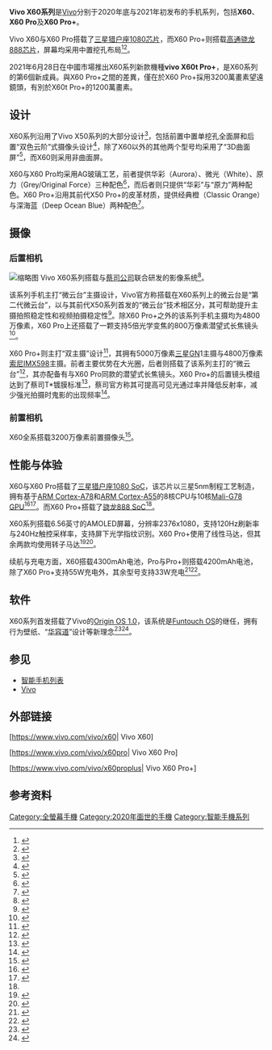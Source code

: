 {{Lowercase}}
{{NoteTA
|G1=IT
}}
{{Infobox mobile phone
|image= Vivo X50 Pro.jpg
|name=vivo X60<br>vivo X60 Pro<br>vivo X60 Pro+<br>vivo X60t Pro+
|memory=X60:8/12 GB<br>X60 Pro:12 GB<br>X60 Pro+:8/12 GB
|predecessor=[[vivo_X50系列|vivo X50系列]]
|successor= [[vivo_X70系列|vivo X70系列]]
|connectivity=[[USB-C|USB-C]]，蓝牙5.1，WiFi-6
|sound= USB-C
|front_camera=3200万像素单摄，f/2.45光圈
|rear_camera={{Collapsible list|'''X60'''：4800万像素微云台主摄，f/1.79 + 1300万像素广角摄像头（广角度数120°，开启畸变矫正后108°。），f/2.2 + 1300万像素人像摄像头，f/2.46<br>|'''X60 Pro'''：4800万像素微云台主摄，f/1.48 + 1300万像素广角摄像头（广角度数120°，开启畸变矫正后108°。），f/2.2 + 1300万像素人像摄像头 f/2.46+ 800万像素潜望摄像头（5倍光学变焦），f/3.4<br>|'''X60 Pro+'''：4800万像素超广角微云台主摄（广角度数114°，IMX598），f/2.2 + 5000万像素主摄（S5KGN1，可采用1亿拍照模式），f/1.57 + 3200万像素人像摄像头，f/2.08 + 800万像素潜望摄像头（5倍光学变焦），f/3.4}}
|display=6.56英寸，2376x1080，AMOLED
|battery='''X60'''：4300 mAh<br>'''X60 Pro/Pro+'''：4200 mAh
|storage='''X60/X60 Pro+'''：128/256 GB<br>'''X60 Pro'''：256 GB
|soc='''X60/X60 Pro'''：[[三星Exynos#Exynos_1000/2000系列|三星Exynos 1080]]<br>'''X60 Pro+'''：[[高通骁龙元件列表#Snapdragon_888|骁龙888]]
|os=基於[[Android_11|Android 11]]的[[Origin_OS|Origin OS]]1.0
|weight={{Collapsible list|'''X60''': 原力{{convert|175.6|g|oz|abbr=on}}，微光、华彩{{convert|176.2|g|oz|abbr=on}}<br>|'''X60 Pro'''：原力{{convert|178|g|oz|abbr=on}}，华彩{{convert|179|g|oz|abbr=on}}<br>|'''X60 Pro+'''：{{convert|190.6|g|oz|abbr=on}}}}
|size={{Collapsible list|'''X60'''{{convert|159.6|mm|in|abbr=on}} 高度 <br /> {{convert|75.01|mm|in|abbr=on}} 寬度 <br /> {{convert|7.4|mm|in|abbr=on}} 厚度<br>|'''X60 Pro'''{{convert|158.57|mm|in|abbr=on}} 高度 <br /> {{convert|73.24|mm|in|abbr=on}} 寬度 <br /> {{convert|7.65|mm|in|abbr=on}} 厚度<br>|'''X60 Pro+'''{{convert|158.59|mm|in|abbr=on}} 高度 <br /> {{convert|73|mm|in|abbr=on}} 寬度 <br /> {{convert|9.10|mm|in|abbr=on}} 厚度}}
|released='''X60/X60 Pro'''<br/>{{Start date and age|2020|12|29}}<br>'''X60 Pro+'''<br/>{{Start date and age|2021|1|21}}<br/>'''X60t Pro+'''<br/>{{Start date and age|2021|6|28}}
|networks={{collapsible list|title=[[5G_NR频段|5G NR]]/[[LTE_Advanced|LTE Advanced]]/[[LTE-FDD|LTE-FDD]]/[[高速封包存取|HSPA]]/[[CDMA|CDMA]]/[[GSM|GSM]]|1='''X60'''：2G GSM: 850/900/1800/1900MHz;
2G CDMA: BC0;
3G WCDMA: B1/B2/B4/B5/B8;
3G CDMA2000: BC0;
4G TDD-LTE: B34/B38/B39/B40/B41;
4G FDD-LTE: B1/B2/B3/B4/B5/B7/B8/B28A;
5G: n1/n3/n28A/n41/n77/n78/n79.
<br>|2='''X60 Pro/+'''2G GSM: 850/900/1800/1900MHz;
2G CDMA: BC0/BC1;
3G WCDMA: B1/B2/B4/B5/B8;
3G CDMA2000: BC0/BC1;
4G TDD-LTE: B34/B38/B39/B40/B41 ;
4G FDD-LTE: FDD:B1/B2/B3/B4/B7/B8/B12/B17/B20/B26(B5/B18/B19)/B28;
5G: n1/n3/n28/n38/n41/n77/n78/n79.}}
|series=Vivo X系列
|manufacturer=[[Vivo|Vivo]]
|brand=[[Vivo|Vivo]]
}}

'''Vivo X60系列'''是[[Vivo|Vivo]]分别于2020年底与2021年初发布的手机系列，包括'''X60'''、'''X60 Pro'''及'''X60 Pro+'''。

Vivo X60与X60 Pro搭载了[[三星猎户座#Exynos_1000/2000系列|三星猎户座1080芯片]]，而X60 Pro+则搭载[[高通骁龙元件列表#Snapdragon_888|高通骁龙888芯片]]，屏幕均采用中置挖孔布局<ref>{{Cite web |title=vivo X60发布：年度影像新旗舰 定价3498元起 |url=https://finance.sina.com.cn/tech/2020-12-29/doc-iiznezxs9632942.shtml |accessdate=2021-02-19 |date=2020-12-29 |last=新浪数码 |work=finance.sina.com.cn}}</ref><ref>{{Cite web |title=vivo X60 Pro+即将发布 搭载双主摄影像系统+高通骁龙888处理器-中新网 |url=https://www.chinanews.com/business/2021/01-19/9391121.shtml |accessdate=2021-02-19 |work=www.chinanews.com}}</ref>。

2021年6月28日在中國市場推出X60系列新款機種'''vivo X60t Pro+'''，是X60系列的第6個新成員。與X60 Pro+之間的差異，僅在於X60 Pro+採用3200萬畫素望遠鏡頭，有別於X60t Pro+的1200萬畫素。

==设计==
X60系列沿用了Vivo X50系列的大部分设计<ref>{{Cite web |title=Vivo X60 Pro Review: The Brand's First Exynos And Zeiss-Powered Flagship Phone |url=https://www.giztop.com/news/vivo-x60-pro-review-the-brands-first-exynos-and-zeiss-powered-flagship-phone/ |accessdate=2021-02-19 |date=2021-01-05 |work=Giztop |language=en-US |archive-date=2021-01-16 |archive-url=https://web.archive.org/web/20210116112031/https://www.giztop.com/news/vivo-x60-pro-review-the-brands-first-exynos-and-zeiss-powered-flagship-phone/ |dead-url=no }}</ref>，包括前置中置单挖孔全面屏和后置“双色云阶”式摄像头设计<ref>{{Cite web |title=vivo X60系列外观曝光 延续双色云阶设计 |url=https://mobile.zol.com.cn/759/7595153.html |accessdate=2021-02-19 |date=2020-12-26 |last=中关村在线 |work=mobile.zol.com.cn |archive-date=2021-01-01 |archive-url=https://web.archive.org/web/20210101154149/http://mobile.zol.com.cn/759/7595153.html |dead-url=no }}</ref>，除了X60以外的其他两个型号均采用了“3D曲面屏”<ref>{{Cite web |title=vivo X60 Pro - vivo智能手机官方网站 |url=https://www.vivo.com/vivo/x60pro/ |accessdate=2021-02-19 |publisher=vivo.com |language=zh-CN }}{{Dead link}}</ref>，而X60则采用非曲面屏。

X60与X60 Pro均采用AG玻璃工艺，前者提供华彩（Aurora）、微光（White）、原力（Grey/Original Force）三种配色<ref>{{Cite web |title=Vivo X60 5G - Specs, Price, Reviews, and Best Deals |url=https://www.gizmochina.com/product/vivo-x60-5g/ |accessdate=2021-02-19 |work=Gizmochina |language=en-US |archive-date=2021-03-13 |archive-url=https://web.archive.org/web/20210313165214/https://www.gizmochina.com/product/vivo-x60-5g/ |dead-url=no }}</ref>，而后者则只提供“华彩”与“原力”两种配色。X60 Pro+沿用其前代X50 Pro+的皮革材质，提供经典橙（Classic Orange）与深海蓝（Deep Ocean Blue）两种配色<ref>{{Cite web |title=Vivo X60 Pro+ specifications and colour options leaked via e-commerce listing |url=https://www.91mobiles.com/hub/vivo-x60-pro-specifications-leak-ecommerce-listing/ |accessdate=2021-02-19 |date=2021-01-14 |last=Varma |first=Shobhit |work=91mobiles.com |language=en-US |archive-date=2021-01-30 |archive-url=https://web.archive.org/web/20210130014514/https://www.91mobiles.com/hub/vivo-x60-pro-specifications-leak-ecommerce-listing/ |dead-url=no }}</ref>。

==摄像==
=== 后置相机 ===
[[File:Vivo_X60_Pro+_Orange.jpg|缩略图]]
Vivo X60系列搭载与[[蔡司公司|蔡司公司]]联合研发的影像系统<ref>{{Cite web |title=Vivo X60 and Vivo X60 Pro with Exynos 1080 and Zeiss lenses launched in China |url=https://www.xda-developers.com/vivo-x60-pro-exynos-1080-zeiss-lenses-launched-china/ |accessdate=2021-02-19 |date=2020-12-29 |work=xda-developers |language=en-US |archive-date=2021-01-19 |archive-url=https://web.archive.org/web/20210119073645/https://www.xda-developers.com/vivo-x60-pro-exynos-1080-zeiss-lenses-launched-china/ |dead-url=no }}</ref>。

该系列手机主打“微云台”主摄设计，Vivo官方称搭载在X60系列上的微云台是“第二代微云台”，以与其前代X50系列首发的“微云台”技术相区分，其可帮助提升主摄拍照稳定性和视频拍摄稳定性<ref>{{Cite web |title=Vivo X60 release date, price, specs and everything else you need to know |url=https://www.techradar.com/news/vivo-x60 |accessdate=2021-02-19 |last=December 2020 |first=Tom Bedford 29 |work=TechRadar |language=en |archive-date=2020-12-30 |archive-url=https://web.archive.org/web/20201230090151/https://www.techradar.com/news/vivo-x60 |dead-url=no }}</ref>。除X60 Pro+之外的该系列手机主摄均为4800万像素，X60 Pro上还搭载了一颗支持5倍光学变焦的800万像素潜望式长焦镜头<ref>{{Cite web |title=Vivo X60, Vivo X60 Pro Debut With Exynos 1080 SoC, 120Hz Display |url=https://gadgets.ndtv.com/mobiles/news/vivo-x60-pro-price-cny-3498-3798-3998-4498-launch-sale-date-january-8-specifications-2345457 |accessdate=2021-02-19 |work=NDTV Gadgets 360 |language=en |archive-date=2021-03-12 |archive-url=https://web.archive.org/web/20210312093810/https://gadgets.ndtv.com/mobiles/news/vivo-x60-pro-price-cny-3498-3798-3998-4498-launch-sale-date-january-8-specifications-2345457 |dead-url=no }}</ref>。

X60 Pro+则主打“双主摄”设计<ref>{{Cite web |title=vivo X60 Pro+ - vivo智能手机官方网站 |url=https://www.vivo.com/vivo/x60proplus/ |accessdate=2021-02-19 |publisher=vivo.com |language=zh-CN }}{{Dead link}}</ref>，其拥有5000万像素[[三星電子|三星]]GN1主摄与4800万像素[[索尼|索尼]][[Exmor|IMX598]]主摄。前者主要优势在大光圈，后者则搭载了该系列主打的“微云台”<ref name=":0">{{Cite web |title=Vivo X60 Pro Plus Review: Vivo's Imaging Flagship With Snapdragon 888, UD fingerprint Scanner And More |url=https://www.giztop.com/news/vivo-x60-pro-plus-review-vivos-imaging-flagship-with-snapdragon-888-ud-fingerprint-scanner-and-more/ |accessdate=2021-02-19 |date=2021-01-22 |work=Giztop |language=en-US |archive-date=2021-01-22 |archive-url=https://web.archive.org/web/20210122062336/https://www.giztop.com/news/vivo-x60-pro-plus-review-vivos-imaging-flagship-with-snapdragon-888-ud-fingerprint-scanner-and-more/ |dead-url=no }}</ref>，其亦配备有与X60 Pro同款的潜望式长焦镜头。X60 Pro+的后置镜头模组达到了蔡司T*镀膜标准<ref>{{Cite web |title=The Vivo X60 Pro Plus Smartphone Has a Camera Co-Developed with Zeiss |url=https://petapixel.com/2021/01/22/the-vivo-x60-pro-plus-smartphone-has-a-camera-co-developed-with-zeiss/ |accessdate=2021-02-19 |work=petapixel.com |archive-date=2021-03-09 |archive-url=https://web.archive.org/web/20210309160534/https://petapixel.com/2021/01/22/the-vivo-x60-pro-plus-smartphone-has-a-camera-co-developed-with-zeiss/ |dead-url=no }}</ref>，蔡司官方称其可提高可见光通过率并降低反射率，减少强光拍摄时鬼影的出现频率<ref>{{Cite web |title=Technical article on T*-coating and reduction of reflections in lenses |url=https://lenspire.zeiss.com/photo/en/article/technical-article-on-t-coating-and-reduction-of-reflections-in-lenses/ |accessdate=2021-02-19 |author=Dr. Vladan Blahnik, Dr. Benjamin Voelker |date=2016-04-13 |work=lenspire.zeiss.com |language=en |archive-date=2021-01-15 |archive-url=https://web.archive.org/web/20210115232511/https://lenspire.zeiss.com/photo/en/article/technical-article-on-t-coating-and-reduction-of-reflections-in-lenses/ |dead-url=no }}</ref>。

=== 前置相机 ===
X60全系搭载3200万像素前置摄像头<ref>{{Cite web |title=Exclusive: Vivo X60 series India launch timeline revealed, X60 Pro+ with Snapdragon 888 expected |url=https://www.91mobiles.com/hub/vivo-x60-series-india-launch-timeline-exclusive/ |accessdate=2021-02-19 |date=2021-02-01 |last=Krishna |first=Sai |work=91mobiles.com |language=en-US |archive-date=2021-02-28 |archive-url=https://web.archive.org/web/20210228113727/https://www.91mobiles.com/hub/vivo-x60-series-india-launch-timeline-exclusive/ |dead-url=no }}</ref>。

== 性能与体验 ==
X60与X60 Pro搭载了[[三星猎户座#Exynos_1000/2000系列|三星猎户座1080 SoC]]，该芯片以三星5nm制程工艺制造，拥有基于[[ARM_Cortex-A78|ARM Cortex-A78]]和[[ARM_Cortex-A55|ARM Cortex-A55]]的8核CPU与10核[[Mali_(GPU)|Mali-G78]] [[GPU|GPU]]<ref>{{Cite web |title=Samsung Exynos 1080 launched: Flagship power in a mid-range chipset |url=https://www.androidauthority.com/samsung-exynos-1080-1168188/ |accessdate=2021-02-19 |date=2020-11-12 |work=Android Authority |language=en-US |archive-date=2021-02-12 |archive-url=https://web.archive.org/web/20210212043412/https://www.androidauthority.com/samsung-exynos-1080-1168188/ |dead-url=no }}</ref><ref>{{Cite web |title=Chip Battle: How does the Exynos 1080 compare to the Snapdragon 888? |url=https://www.gizmochina.com/2021/01/06/chip-battle-how-does-the-exynos-1080-compare-to-the-snapdragon-888/ |accessdate=2021-02-19 |date=2021-01-06 |last=Onawole |first=Habeeb |work=Gizmochina |language=en-US |archive-date=2021-01-30 |archive-url=https://web.archive.org/web/20210130140047/https://www.gizmochina.com/2021/01/06/chip-battle-how-does-the-exynos-1080-compare-to-the-snapdragon-888/ |dead-url=no }}</ref>。而X60 Pro+搭载了[[高通骁龙元件列表#Snapdragon_888|骁龙888 SoC]]<ref name=":0" />。

X60系列搭载6.56英寸的AMOLED屏幕，分辨率2376x1080，支持120Hz刷新率与240Hz触控采样率，支持屏下光学指纹识别。X60 Pro+使用了线性马达，但其余两款均使用转子马达<ref>{{cite web |title=vivo X60 Pro 首发测评：联手蔡司打造的相机，「德味」够毒 |url=https://www.ifanr.com/1389916 |website=爱范儿 |accessdate=2021-02-19 |language=zh-CN |date=2020-12-29 |archive-date=2021-01-28 |archive-url=https://web.archive.org/web/20210128071727/https://www.ifanr.com/1389916 |dead-url=no }}</ref><ref>{{cite web |title=vivo X60 Pro+ 测评：成功预定上半年拍照「机皇」？ |url=https://www.ifanr.com/1397199 |website=爱范儿 |accessdate=2021-02-19 |language=zh-CN |date=2021-01-22 |archive-date=2021-01-22 |archive-url=https://web.archive.org/web/20210122111151/https://www.ifanr.com/1397199 |dead-url=no }}</ref>。

续航与充电方面，X60搭载4300mAh电池，Pro与Pro+则搭载4200mAh电池，除了X60 Pro+支持55W充电外，其余型号支持33W充电<ref>{{cite web |title=vivo X60 series gets 3C certified with 33W charging |url=https://www.gsmarena.com/vivo_x60_series_3c_certified-news-46612.php |website=GSMArena.com |accessdate=2021-02-19 |archive-date=2021-02-17 |archive-url=https://web.archive.org/web/20210217213749/https://www.gsmarena.com/vivo_x60_series_3c_certified-news-46612.php |dead-url=no }}</ref><ref>{{cite web |title=Vivo X60 Pro+ with 55W fast charging support and Snapdragon 888 |url=https://techowish.com/article/vivo-x60-pro-with-55w-fast-charging-support |website=techowish.com |accessdate=2021-02-19 |language=en |date=2021-01-22 |archive-date=2021-02-24 |archive-url=https://web.archive.org/web/20210224190235/https://techowish.com/article/vivo-x60-pro-with-55w-fast-charging-support |dead-url=no }}</ref>。

==软件==
X60系列首发搭载了Vivo的[[Origin_OS|Origin OS 1.0]]，该系统是[[Funtouch_OS|Funtouch OS]]的继任，拥有行为壁纸、“[[华容道_(游戏)|华容道]]”设计等新理念<ref>{{cite web |title=Vivo X60 and X60 Pro flaunt ZEISS optics, Funtouch OS successor |url=https://www.slashgear.com/vivo-x60-and-x60-pro-flaunt-zeiss-optics-funtouch-os-successor-29652889/ |website=SlashGear |accessdate=2021-02-19 |date=2020-12-30 |archive-date=2021-01-20 |archive-url=https://web.archive.org/web/20210120182755/https://www.slashgear.com/vivo-x60-and-x60-pro-flaunt-zeiss-optics-funtouch-os-successor-29652889/ |dead-url=no }}</ref><ref>{{cite web |title=The Vivo X60 series will run OriginOS, Vivo's successor to FuntouchOS |url=https://www.xda-developers.com/the-vivo-x60-series-will-run-originos-vivos-successor-to-funtouchos/ |website=xda-developers |accessdate=2021-02-19 |date=2020-11-12 |archive-date=2020-12-07 |archive-url=https://web.archive.org/web/20201207001659/https://www.xda-developers.com/the-vivo-x60-series-will-run-originos-vivos-successor-to-funtouchos/ |dead-url=no }}</ref>。

==参见==
*[[智能手机列表|智能手机列表]]
*[[Vivo|Vivo]]

==外部链接==
[https://www.vivo.com/vivo/x60| Vivo X60]{{Dead link}}

[https://www.vivo.com/vivo/x60pro| Vivo X60 Pro]{{Dead link}}

[https://www.vivo.com/vivo/x60proplus| Vivo X60 Pro+]{{Dead link}}

==参考资料==
{{reflist|30em}}

{{Vivo}}

[[Category:全螢幕手機|Category:全螢幕手機]]
[[Category:2020年面世的手機|Category:2020年面世的手機]]
[[Category:智能手機系列|Category:智能手機系列]]